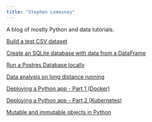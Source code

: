 ```yaml
---
title: "Stephen Lemasney"
---
```


A blog of mostly Python and data tutorials.

[Build a test CSV dataset](build-a-test-csv-dataset.html)

[Create an SQLite database with data from a DataFrame](create-database-using-sqlite.html)

[Run a Postres Database locally](run-pg-locally.html)

[Data analysis on long distance running](svp.html)

[Deploying a Python app - Part 1 (Docker)](flask-app-with-docker.html)

[Deploying a Python app - Part 2 (Kubernetes)](flask-app-with-k8s.html)

[Mutable and immutable objects in Python](mutability.html)